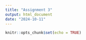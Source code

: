 ```yaml
---
title: "Assignment 3"
output: html_document
date: "2024-10-11"
---
```


```r
knitr::opts_chunk$set(echo = TRUE)
```
